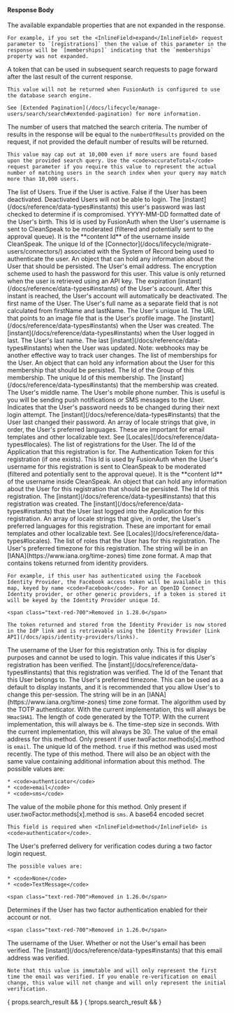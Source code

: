 
#### Response Body

<APIBlock>

  <APIField name="expandable" type="List<String>" since="1.48.0" renderif={!!props.search_result}>
    The available expandable properties that are not expanded in the response.

    For example, if you set the <InlineField>expand</InlineField> request parameter to `[registrations]` then the value of this parameter in the response will be `[memberships]` indicating that the `memberships` property was not expanded.
  </APIField>

  <APIField name="nextResults" type="String" since="1.48.0" renderif={!!props.search_result}>
    A token that can be used in subsequent search requests to page forward after the last result of the current response.

    This value will not be returned when FusionAuth is configured to use the database search engine.

    See [Extended Pagination](/docs/lifecycle/manage-users/search/search#extended-pagination) for more information.
  </APIField>

  <APIField name="total" type="Long" renderif={!!props.search_result}>
    The number of users that matched the search criteria. The number of results in the response will be equal to the <code>numberOfResults</code> provided on the request, if not provided the default number of results will be returned.

    This value may cap out at 10,000 even if more users are found based upon the provided search query. Use the <code>accurateTotal</code> request parameter if you require this value to represent the actual number of matching users in the search index when your query may match more than 10,000 users.
  </APIField>

  <APIField name="users" type="Array">
    The list of Users.
  </APIField>
  <APIField name="users[x].active" type="Boolean">
    True if the User is active. False if the User has been deactivated. Deactivated Users will not be able to login.
  </APIField>
  <APIField name="users[x].breachedPasswordLastCheckedInstant" type="Long">
    The [instant](/docs/reference/data-types#instants) this user's password was last checked to determine if is compromised.
  </APIField>
  <APIField name="users[x].birthDate" type="String">
    YYYY-MM-DD formatted date of the User's birth.
  </APIField>
  <APIField name="users[x].cleanSpeakId" type="UUID">
    This Id is used by FusionAuth when the User's username is sent to CleanSpeak to be moderated (filtered and potentially sent to the approval queue). It is the **content Id** of the username inside CleanSpeak.
  </APIField>
  <APIField name="users[x].connectorId" type="UUID" since="1.18.0">
    The unique Id of the [Connector](/docs/lifecycle/migrate-users/connectors/) associated with the System of Record being used to authenticate the user.
  </APIField>
  <APIField name="users[x].data" type="Object">
    An object that can hold any information about the User that should be persisted.
  </APIField>
  <APIField name="users[x].email" type="String">
    The User's email address.
  </APIField>
  <APIField name="users[x].encryptionScheme" type="String" since="1.20.1">
    The encryption scheme used to hash the password for this user. This value is only returned when the user is retrieved using an API key.
  </APIField>
  <APIField name="users[x].expiry" type="Long">
    The expiration [instant](/docs/reference/data-types#instants) of the User's account. After this instant is reached, the User's account will automatically be deactivated.
  </APIField>
  <APIField name="users[x].firstName" type="String">
    The first name of the User.
  </APIField>
  <APIField name="users[x].fullName" type="String">
    The User's full name as a separate field that is not calculated from <InlineField>firstName</InlineField> and <InlineField>lastName</InlineField>.
  </APIField>
  <APIField name="users[x].id" type="UUID">
    The User's unique Id.
  </APIField>
  <APIField name="users[x].imageUrl" type="String">
    The URL that points to an image file that is the User's profile image.
  </APIField>
  <APIField name="users[x].insertInstant" type="Long">
    The [instant](/docs/reference/data-types#instants) when the User was created.
  </APIField>
  <APIField name="users[x].lastLoginInstant" type="Long">
    The [instant](/docs/reference/data-types#instants) when the User logged in last.
  </APIField>
  <APIField name="users[x].lastName" type="String">
    The User's last name.
  </APIField>
  <APIField name="users[x].lastUpdateInstant" type="Long">
    The last [instant](/docs/reference/data-types#instants) when the User was updated. Note: webhooks may be another effective way to track user changes.
  </APIField>
  <APIField name="users[x].memberships" type="Array">
    The list of memberships for the User.
  </APIField>
  <APIField name="users[x].memberships[x].data" type="Object">
    An object that can hold any information about the User for this membership that should be persisted.
  </APIField>
  <APIField name="users[x].memberships[x].groupId" type="UUID">
    The Id of the Group of this membership.
  </APIField>
  <APIField name="users[x].memberships[x].id" type="UUID">
    The unique Id of this membership.
  </APIField>
  <APIField name="users[x].memberships[x].insertInstant" type="Long">
    The [instant](/docs/reference/data-types#instants) that the membership was created.
  </APIField>
  <APIField name="users[x].middleName" type="String">
    The User's middle name.
  </APIField>
  <APIField name="users[x].mobilePhone" type="String">
    The User's mobile phone number. This is useful is you will be sending push notifications or SMS messages to the User.
  </APIField>
  <APIField name="users[x].passwordChangeRequired" type="Boolean">
    Indicates that the User's password needs to be changed during their next login attempt.
  </APIField>
  <APIField name="users[x].passwordLastUpdateInstant" type="Long">
    The [instant](/docs/reference/data-types#instants) that the User last changed their password.
  </APIField>
  <APIField name="users[x].preferredLanguages" type="Array<String>">
    An array of locale strings that give, in order, the User's preferred languages. These are important for email templates and other localizable text. See [Locales](/docs/reference/data-types#locales).
  </APIField>
  <APIField name="users[x].registrations" type="Array">
    The list of registrations for the User.
  </APIField>
  <APIField name="users[x].registrations[x].applicationId" type="UUID">
    The Id of the Application that this registration is for.
  </APIField>
  <APIField name="users[x].registrations[x].authenticationToken" type="String">
    The Authentication Token for this registration (if one exists).
  </APIField>
  <APIField name="users[x].registrations[x].cleanSpeakId" type="UUID">
    This Id is used by FusionAuth when the User's username for this registration is sent to CleanSpeak to be moderated (filtered and potentially sent to the approval queue). It is the **content Id** of the username inside CleanSpeak.
  </APIField>
  <APIField name="users[x].registrations[x].data" type="Object">
    An object that can hold any information about the User for this registration that should be persisted.
  </APIField>
  <APIField name="users[x].registrations[x].id" type="UUID">
    The Id of this registration.
  </APIField>
  <APIField name="users[x].registrations[x].insertInstant" type="Long">
    The [instant](/docs/reference/data-types#instants) that this registration was created.
  </APIField>
  <APIField name="users[x].registrations[x].lastLoginInstant" type="Long">
    The [instant](/docs/reference/data-types#instants) that the User last logged into the Application for this registration.
  </APIField>
  <APIField name="users[x].registrations[x].preferredLanguages" type="Array<String>">
    An array of locale strings that give, in order, the User's preferred languages for this registration. These are important for email templates and other localizable text. See [Locales](/docs/reference/data-types#locales).
  </APIField>
  <APIField name="users[x].registrations[x].roles" type="Array<String>">
    The list of roles that the User has for this registration.
  </APIField>
  <APIField name="users[x].registrations[x].timezone" type="String">
    The User's preferred timezone for this registration. The string will be in an [IANA](https://www.iana.org/time-zones) time zone format.
  </APIField>
  <APIField name="users[x].registrations[x].tokens" type="Map<String,String>" deprecated>
    A map that contains tokens returned from identity providers.

    For example, if this user has authenticated using the Facebook Identity Provider, the Facebook access token will be available in this map, keyed by name <code>Facebook</code>. For an OpenID Connect Identity provider, or other generic providers, if a token is stored it will be keyed by the Identity Provider unique Id.

    <span class="text-red-700">Removed in 1.28.0</span>

    The token returned and stored from the Identity Provider is now stored in the IdP link and is retrievable using the Identity Provider [Link API](/docs/apis/identity-providers/links).
  </APIField>
  <APIField name="users[x].registrations[x].username" type="String">
    The username of the User for this registration only. This is for display purposes and cannot be used to login.
  </APIField>
  <APIField name="users[x].registrations[x].usernameStatus" type="String">
  </APIField>
<ModerationStatusResponse />

  <APIField name="users[x].registrations[x].verified" type="Boolean">
    This value indicates if this User's registration has been verified.
  </APIField>
  <APIField name="user[x].registrations[x].verifiedInstant" type="Long" since="1.48.0">
    The [instant](/docs/reference/data-types#instants) that this registration was verified.
  </APIField>
  <APIField name="users[x].tenantId" type="UUID">
    The Id of the Tenant that this User belongs to.
  </APIField>
  <APIField name="users[x].timezone" type="String">
    The User's preferred timezone. This can be used as a default to display instants, and it is recommended that you allow User's to change this per-session. The string will be in an [IANA](https://www.iana.org/time-zones) time zone format.
  </APIField>
  <APIField name="users[x].twoFactor.methods[x].authenticator.algorithm" type="String">
    The algorithm used by the TOTP authenticator. With the current implementation, this will always be <code>HmacSHA1</code>.
  </APIField>
  <APIField name="users[x].twoFactor.methods[x].authenticator.codeLength" type="Integer">
    The length of code generated by the TOTP. With the current implementation, this will always be <code>6</code>.
  </APIField>
  <APIField name="users[x].twoFactor.methods[x].authenticator.timeStep" type="Integer">
    The time-step size in seconds. With the current implementation, this will always be 30.
  </APIField>
  <APIField name="users[x].twoFactor.methods[x].email" type="String">
    The value of the email address for this method. Only present if <InlineField>user.twoFactor.methods<code></code>[x]<code></code>.method</InlineField> is <code>email</code>.
  </APIField>
  <APIField name="users[x].twoFactor.methods[x].id" type="String">
    The unique Id of the method.
  </APIField>
  <APIField name="users[x].twoFactor.methods[x].lastUsed" type="Boolean">
    <code>true</code> if this method was used most recently.
  </APIField>
  <APIField name="users[x].twoFactor.methods[x].method" type="String">
    The type of this method. There will also be an object with the same value containing additional information about this method.  The possible values are:

    * <code>authenticator</code>
    * <code>email</code>
    * <code>sms</code>
  </APIField>
  <APIField name="users[x].twoFactor.methods[x].mobilePhone" type="String">
    The value of the mobile phone for this method. Only present if <InlineField>user.twoFactor.methods<code></code>[x]<code></code>.method</InlineField> is <code>sms</code>.
  </APIField>
  <APIField name="users[x].twoFactor.methods[x].secret" type="String">
    A base64 encoded secret

    This field is required when <InlineField>method</InlineField> is <code>authenticator</code>.
  </APIField>
  <APIField name="users[x].twoFactorDelivery" type="String" deprecated>
    The User's preferred delivery for verification codes during a two factor login request.

    The possible values are:

    * <code>None</code>
    * <code>TextMessage</code>

    <span class="text-red-700">Removed in 1.26.0</span>
  </APIField>
  <APIField name="users[x].twoFactorEnabled" type="Boolean" deprecated>
    Determines if the User has two factor authentication enabled for their account or not.

    <span class="text-red-700">Removed in 1.26.0</span>
  </APIField>
  <APIField name="users[x].username" type="String">
    The username of the User.
  </APIField>
  <APIField name="users[x].usernameStatus" type="String">
  </APIField>
<ModerationStatusResponse />

  <APIField name="users[x].verified" type="Boolean">
    Whether or not the User's email has been verified.
  </APIField>
  <APIField name="user[x].verifiedInstant" type="Long" since="1.48.0">
    The [instant](/docs/reference/data-types#instants) that this email address was verified.

    Note that this value is immutable and will only represent the first time the email was verified. If you enable re-verification on email change, this value will not change and will only represent the initial verification.
  </APIField>
</APIBlock>

{ props.search_result &&
  <JSON title="Example Search Results Response JSON" src="users/users-search-response.json" />
}
{ !props.search_result &&
<JSON title="Example Response JSON" src="users/users-response.json" />
}
